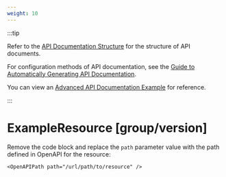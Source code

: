 ```yaml
---
weight: 10
---
```


:::tip

Refer to the [API Documentation Structure](https://product-doc-guide.alauda.cn/arch/site_arch.html#api_structure) for the structure of API documents.

For configuration methods of API documentation, see the [Guide to Automatically Generating API Documentation](https://product-doc-guide.alauda.cn/guide/api_doc.html).

You can view an [Advanced API Documentation Example](https://product-doc-guide.alauda.cn/template/apis/example/advanced_api_example/) for reference.

:::

# ExampleResource [group/version]

Remove the code block and replace the `path` parameter value with the path defined in OpenAPI for the resource:

```mdx
<OpenAPIPath path="/url/path/to/resource" />
```